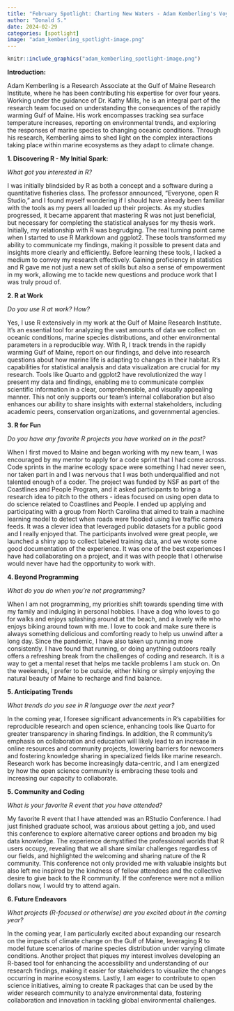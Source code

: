 ```yaml
---
title: "February Spotlight: Charting New Waters - Adam Kemberling's Voyage Through Marine Research and R Innovation at the Gulf of Maine Research Institute"
author: "Donald S."
date: 2024-02-29
categories: [spotlight]
image: "adam_kemberling_spotlight-image.png"
---
```


```r

knitr::include_graphics("adam_kemberling_spotlight-image.png")

```

**Introduction:**

Adam Kemberling is a Research Associate at the Gulf of Maine Research Institute, where he has been contributing his expertise for over four years. Working under the guidance of Dr. Kathy Mills, he is an integral part of the research team focused on understanding the consequences of the rapidly warming Gulf of Maine. His work encompasses tracking sea surface temperature increases, reporting on environmental trends, and exploring the responses of marine species to changing oceanic conditions. Through his research, Kemberling aims to shed light on the complex interactions taking place within marine ecosystems as they adapt to climate change.

**1. Discovering R - My Initial Spark:**

*What got you interested in R?*

I was initially blindsided by R as both a concept and a software during a quantitative fisheries class. The professor announced, "Everyone, open R Studio," and I found myself wondering if I should have already been familiar with the tools as my peers all loaded up their projects. As my studies progressed, it became apparent that mastering R was not just beneficial, but necessary for completing the statistical analyses for my thesis work. Initially, my relationship with R was begrudging. The real turning point came when I started to use R Markdown and ggplot2. These tools transformed my ability to communicate my findings, making it possible to present data and insights more clearly and efficiently. Before learning these tools, I lacked a medium to convey my research effectively. Gaining proficiency in statistics and R gave me not just a new set of skills but also a sense of empowerment in my work, allowing me to tackle new questions and produce work that I was truly proud of.

**2. R at Work**

*Do you use R at work? How?*

Yes, I use R extensively in my work at the Gulf of Maine Research Institute. It's an essential tool for analyzing the vast amounts of data we collect on oceanic conditions, marine species distributions, and other environmental parameters in a reproducible way. With R, I track trends in the rapidly warming Gulf of Maine, report on our findings, and delve into research questions about how marine life is adapting to changes in their habitat. R's capabilities for statistical analysis and data visualization are crucial for my research. Tools like Quarto and ggplot2 have revolutionized the way I present my data and findings, enabling me to communicate complex scientific information in a clear, comprehensible, and visually appealing manner. This not only supports our team's internal collaboration but also enhances our ability to share insights with external stakeholders, including academic peers, conservation organizations, and governmental agencies.

**3. R for Fun**

*Do you have any favorite R projects you have worked on in the past?*


When I first moved to Maine and began working with my new team, I was encouraged by my mentor to apply for a code sprint that I had come across. Code sprints in the marine ecology space were something I had never seen, nor taken part in and I was nervous that I was both underqualified and not talented enough of a coder. The project was funded by NSF as part of the Coastlines and People Program, and it asked participants to bring a research idea to pitch to the others - ideas focused on using open data to do science related to Coastlines and People. I ended up applying and participating with a group from North Carolina that aimed to train a machine learning model to detect when roads were flooded using live traffic camera feeds. It was a clever idea that leveraged public datasets for a public good and I really enjoyed that. The participants involved were great people, we launched a shiny app to collect labeled training data, and we wrote some good documentation of the experience. It was one of the best experiences I have had collaborating on a project, and it was with people that I otherwise would never have had the opportunity to work with.

**4. Beyond Programming**

*What do you do when you're not programming?*

When I am not programming, my priorities shift towards spending time with my family and indulging in personal hobbies. I have a dog who loves to go for walks and enjoys splashing around at the beach, and a lovely wife who enjoys biking around town with me. I love to cook and make sure there is always something delicious and comforting ready to help us unwind after a long day. Since the pandemic, I have also taken up running more consistently. I have found that running, or doing anything outdoors really offers a refreshing break from the challenges of coding and research. It is a way to get a mental reset that helps me tackle problems I am stuck on. On the weekends, I prefer to be outside, either hiking or simply enjoying the natural beauty of Maine to recharge and find balance.

**5. Anticipating Trends**

*What trends do you see in R language over the next year?*

In the coming year, I foresee significant advancements in R's capabilities for reproducible research and open science, enhancing tools like Quarto for greater transparency in sharing findings. In addition, the R community's emphasis on collaboration and education will likely lead to an increase in online resources and community projects, lowering barriers for newcomers and fostering knowledge sharing in specialized fields like marine research. Research work has become increasingly data-centric, and I am energized by how the open science community is embracing these tools and increasing our capacity to collaborate.

**5. Community and Coding**

*What is your favorite R event that you have attended?*

My favorite R event that I have attended was an RStudio Conference. I had just finished graduate school, was anxious about getting a job, and used this conference to explore alternative career options and broaden my big data knowledge. The experience demystified the professional worlds that R users occupy, revealing that we all share similar challenges regardless of our fields, and highlighted the welcoming and sharing nature of the R community. This conference not only provided me with valuable insights but also left me inspired by the kindness of fellow attendees and the collective desire to give back to the R community. If the conference were not a million dollars now, I would try to attend again.

**6. Future Endeavors**

*What projects (R-focused or otherwise) are you excited about in the coming year?*

In the coming year, I am particularly excited about expanding our research on the impacts of climate change on the Gulf of Maine, leveraging R to model future scenarios of marine species distribution under varying climate conditions. Another project that piques my interest involves developing an R-based tool for enhancing the accessibility and understanding of our research findings, making it easier for stakeholders to visualize the changes occurring in marine ecosystems. Lastly, I am eager to contribute to open science initiatives, aiming to create R packages that can be used by the wider research community to analyze environmental data, fostering collaboration and innovation in tackling global environmental challenges.
